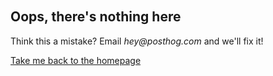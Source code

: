 

<br />
<br />
<br />
<br />

<span class='centered'>

## Oops, there's nothing here

Think this a mistake? Email _hey@posthog.com_ and we'll fix it!

<BasicHedgehogImage />

[Take me back to the homepage](/)

</span>
